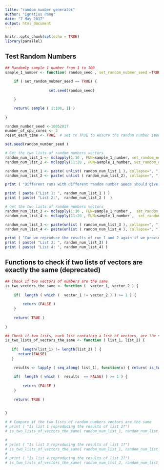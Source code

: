 ```yaml
---
title: "random number generator"
author: "Ignatius Pang"
date: "7 May 2017"
output: html_document
---
```


```r
knitr::opts_chunk$set(echo = TRUE)
library(parallel)

```


## Test Random Numbers


```r

## Randomly sample 1 number from 1 to 100 
sample_1_number <- function( random_seed , set_random_nubmer_seed =TRUE) { 
	
	if ( set_random_nubmer_seed == TRUE) {
		
					set.seed(random_seed)

	}

	return( sample ( 1:100, 1) ) 
	
} 
```

```r

random_number_seed <-10052017
number_of_cpu_cores <- 3
reset_each_time <- TRUE  # set to TRUE to ensure the random number seed is set each time you run

set.seed(random_number_seed )

# Get the two lists of random numbers vectors
random_num_list_1 <- mclapply(1:10 , FUN=sample_1_number, set_random_nubmer_seed= reset_each_time,  mc.cores = number_of_cpu_cores) 
random_num_list_2 <- mclapply(11:20 , FUN=sample_1_number, set_random_nubmer_seed= reset_each_time, mc.cores = number_of_cpu_cores) 

random_num_list_1 <- paste( unlist( random_num_list_1 ), collapse=", ")
random_num_list_2 <- paste( unlist ( random_num_list_2), collapse=", ")

print ( "Different runs with different random number seeds should give differen results")

print ( paste ("List 1: ", random_num_list_1 ) )
print ( paste( "List 2:",  random_num_list_2 )  ) 

# Get the two lists of random numbers vectors
random_num_list_3 <- mclapply(1:10 , FUN=sample_1_number ,  set_random_nubmer_seed= reset_each_time, mc.cores = number_of_cpu_cores) 
random_num_list_4 <- mclapply(11:20 , FUN=sample_1_number ,  set_random_nubmer_seed= reset_each_time, mc.cores = number_of_cpu_cores) 

random_num_list_3 <- paste(unlist ( random_num_list_3 ), collapse=", ")
random_num_list_4 <- paste(unlist ( random_num_list_4 ), collapse=", ")

print ( "Can we reproduce the results of run 1 and 2 again if we provide the same random number seeds?")	
print ( paste( "List 3: ", random_num_list_3) )
print ( paste( "List 4: ", random_num_list_4) ) 

```



## Functions to check if two lists of vectors are exactly the same (deprecated)
```r
## Check if two vectors of numbers are the same
is_two_vectors_the_same <- function (  vector_1, vector_2 ) {
	
	if(  length ( which (  vector_1 != vector_2 ) ) >= 1 ) {
		
		return (FALSE )
	}
	
	return( TRUE ) 
	
}

## Check if two lists, each list containig a list of vectors, are the same
is_two_lists_of_vectors_the_same <- function ( list_1, list_2) {
	
   if( 	length(list_1) != length(list_2) ) {
   	  return(FALSE)
   }
	
	results <- lapply ( seq_along( list_1), function(x) { return( is_two_vectors_the_same(list_1[[x]], list_2[[x]] ) ) } )
	
	if(  length ( which (  results  == FALSE) ) >= 1 ) {
		
		return (FALSE )
	}
	
	return( TRUE ) 
	
	
}

# # Compare if the two lists of random numbers vectors are the same
# print ( "Is list 1 reproducing the results of list 2?")
# is_two_lists_of_vectors_the_same( random_num_list_1, random_num_list_2)

# 
# print ( "Is list 3 reproducing the results of list 1?")
# is_two_lists_of_vectors_the_same( random_num_list_1, random_num_list_3 ) 
# 
# print ( "Is list 4 reproducing the results of list 2?")
# is_two_lists_of_vectors_the_same( random_num_list_2, random_num_list_4 ) 

```




